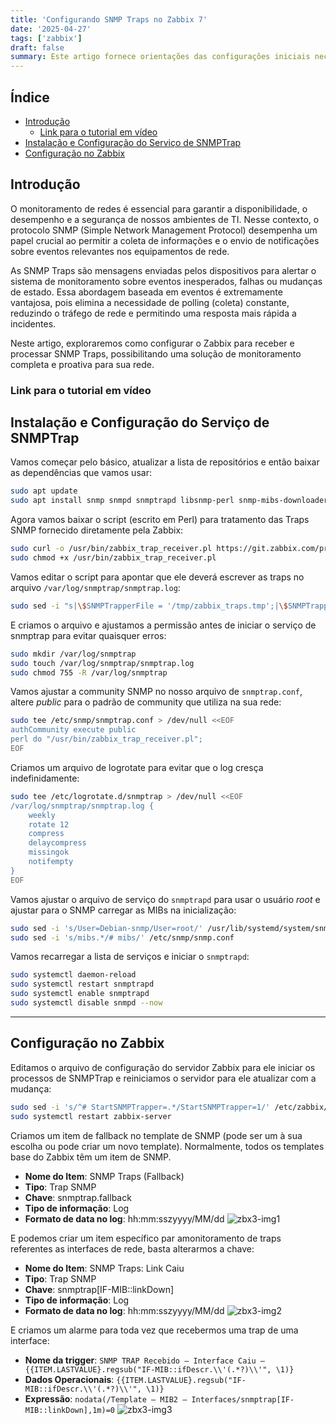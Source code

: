 ```yaml
---
title: 'Configurando SNMP Traps no Zabbix 7' 
date: '2025-04-27'
tags: ['zabbix']
draft: false
summary: Este artigo fornece orientações das configurações iniciais necessárias de um deploy de Zabbix.
---
```


## Índice
- [Introdução](#introdução)
  - [Link para o tutorial em vídeo](#link-para-o-tutorial-em-vídeo)
- [Instalação e Configuração do Serviço de SNMPTrap](#instalação-e-configuração-do-serviço-de-snmptrap)
- [Configuração no Zabbix](#configuração-no-zabbix)

## Introdução

O monitoramento de redes é essencial para garantir a disponibilidade, o desempenho e a segurança de 
nossos ambientes de TI. Nesse contexto, o protocolo SNMP (Simple Network Management Protocol) 
desempenha um papel crucial ao permitir a coleta de informações e o envio de notificações sobre 
eventos relevantes nos equipamentos de rede.

As SNMP Traps são mensagens enviadas pelos dispositivos para alertar o sistema de monitoramento sobre 
eventos inesperados, falhas ou mudanças de estado. Essa abordagem baseada em eventos é extremamente 
vantajosa, pois elimina a necessidade de polling (coleta) constante, reduzindo o tráfego de rede e 
permitindo uma resposta mais rápida a incidentes.

Neste artigo, exploraremos como configurar o Zabbix para receber e processar SNMP Traps, possibilitando 
uma solução de monitoramento completa e proativa para sua rede.

### Link para o tutorial em vídeo
<YouTube id="bb7-yYaCYnA"/>

## Instalação e Configuração do Serviço de SNMPTrap

Vamos começar pelo básico, atualizar a lista de repositórios e então baixar as dependências que vamos usar:
```sh
sudo apt update
sudo apt install snmp snmpd snmptrapd libsnmp-perl snmp-mibs-downloader
```

Agora vamos baixar o script (escrito em Perl) para tratamento das Traps SNMP fornecido diretamente pela Zabbix:
```sh
sudo curl -o /usr/bin/zabbix_trap_receiver.pl https://git.zabbix.com/projects/ZBX/repos/zabbix/raw/misc/snmptrap/zabbix_trap_receiver.pl
sudo chmod +x /usr/bin/zabbix_trap_receiver.pl
```

Vamos editar o script para apontar que ele deverá escrever as traps no arquivo `/var/log/snmptrap/snmptrap.log`:
```sh
sudo sed -i "s|\$SNMPTrapperFile = '/tmp/zabbix_traps.tmp';|\$SNMPTrapperFile = '/var/log/snmptrap/snmptrap.log';|" /usr/bin/zabbix_trap_receiver.pl
```

E criamos o arquivo e ajustamos a permissão antes de iniciar o serviço de snmptrap para evitar quaisquer erros:
```sh
sudo mkdir /var/log/snmptrap
sudo touch /var/log/snmptrap/snmptrap.log
sudo chmod 755 -R /var/log/snmptrap
```

Vamos ajustar a community SNMP no nosso arquivo de `snmptrap.conf`, altere *public* para o padrão de community que utiliza na sua rede:
```sh
sudo tee /etc/snmp/snmptrap.conf > /dev/null <<EOF
authCommunity execute public
perl do "/usr/bin/zabbix_trap_receiver.pl";
EOF
```

Criamos um arquivo de logrotate para evitar que o log cresça indefinidamente:
```sh
sudo tee /etc/logrotate.d/snmptrap > /dev/null <<EOF
/var/log/snmptrap/snmptrap.log {
    weekly
    rotate 12
    compress
    delaycompress
    missingok
    notifempty
}
EOF
```

Vamos ajustar o arquivo de serviço do `snmptrapd` para usar o usuário *root* e ajustar para o SNMP carregar as MIBs na inicialização:
```sh
sudo sed -i 's/User=Debian-snmp/User=root/' /usr/lib/systemd/system/snmptrapd.service
sudo sed -i 's/mibs.*/# mibs/' /etc/snmp/snmp.conf
```

Vamos recarregar a lista de serviços e iniciar o `snmptrapd`:
```sh
sudo systemctl daemon-reload
sudo systemctl restart snmptrapd
sudo systemctl enable snmptrapd
sudo systemctl disable snmpd --now
```

---

## Configuração no Zabbix

Editamos o arquivo de configuração do servidor Zabbix para ele iniciar os processos de SNMPTrap e reiniciamos o servidor para ele atualizar com a mudança:
```sh
sudo sed -i 's/^# StartSNMPTrapper=.*/StartSNMPTrapper=1/' /etc/zabbix/zabbix_server.conf
sudo systemctl restart zabbix-server
```

Criamos um item de fallback no template de SNMP (pode ser um à sua escolha ou pode criar um novo template). Normalmente, todos os templates base do Zabbix têm um item de SNMP.
- **Nome do Item**: SNMP Traps (Fallback)
- **Tipo**: Trap SNMP
- **Chave**: snmptrap.fallback
- **Tipo de informação**: Log
- **Formato de data no log**: hh:mm:sszyyyy/MM/dd
![zbx3-img1](/images/zbx3-img1.png)

E podemos criar um item específico par amonitoramento de traps referentes as interfaces de rede, basta alterarmos a chave:
- **Nome do Item**: SNMP Traps: Link Caiu
- **Tipo**: Trap SNMP
- **Chave**: snmptrap\[IF-MIB::linkDown\]
- **Tipo de informação**: Log
- **Formato de data no log**: hh:mm:sszyyyy/MM/dd
![zbx3-img2](/images/zbx3-img2.png)

E criamos um alarme para toda vez que recebermos uma trap de uma interface:
- **Nome da trigger**: `SNMP TRAP Recebido – Interface Caiu – {{ITEM.LASTVALUE}.regsub("IF-MIB::ifDescr.\\'(.*?)\\'", \1)}`
- **Dados Operacionais**: `{{ITEM.LASTVALUE}.regsub("IF-MIB::ifDescr.\\'(.*?)\\'", \1)}`
- **Expressão**: `nodata(/Template – MIB2 – Interfaces/snmptrap[IF-MIB::linkDown],1m)=0`
![zbx3-img3](/images/zbx3-img3.png)